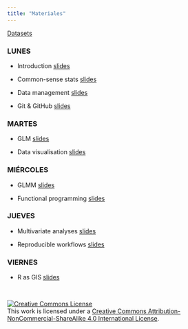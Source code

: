 ```yaml
---
title: "Materiales"
---
```


[Datasets]()


### LUNES

- Introduction [slides](slides/intro.pdf)

- Common-sense stats [slides]()

- Data management [slides]()

- Git & GitHub [slides]()



### MARTES

- GLM [slides]()

- Data visualisation [slides]()


### MIÉRCOLES

- GLMM [slides]()

- Functional programming [slides]()


### JUEVES

- Multivariate analyses [slides]()

- Reproducible workflows [slides]()


### VIERNES

- R as GIS [slides]()



<br>

<a rel="license" href="http://creativecommons.org/licenses/by-nc-sa/4.0/"><img alt="Creative Commons License" style="border-width:0" src="https://i.creativecommons.org/l/by-nc-sa/4.0/88x31.png" /></a><br />This work is licensed under a <a rel="license" href="http://creativecommons.org/licenses/by-nc-sa/4.0/">Creative Commons Attribution-NonCommercial-ShareAlike 4.0 International License</a>.





